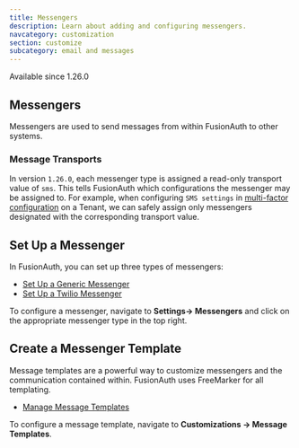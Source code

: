 ```yaml
---
title: Messengers
description: Learn about adding and configuring messengers.
navcategory: customization
section: customize
subcategory: email and messages
---
```


<Aside type="version">
Available since 1.26.0
</Aside>

## Messengers

Messengers are used to send messages from within FusionAuth to other systems.

### Message Transports
In version `1.26.0`, each messenger type is assigned a read-only transport value of `sms`. This tells FusionAuth which configurations the messenger may be assigned to.  For example, when configuring `SMS settings` in [multi-factor configuration](/docs/lifecycle/authenticate-users/multi-factor-authentication#tenant-set-up) on a Tenant, we can safely assign only messengers designated with the corresponding transport value.

## Set Up a Messenger

In FusionAuth, you can set up three types of messengers:

- [Set Up a Generic Messenger](/docs/customize/email-and-messages/generic-messenger)
- [Set Up a Twilio Messenger](/docs/customize/email-and-messages/twilio-messenger)

To configure a messenger, navigate to <strong>Settings-> Messengers</strong> and click on the appropriate messenger type in the top right.

## Create a Messenger Template

Message templates are a powerful way to customize messengers and the communication contained within. FusionAuth uses FreeMarker for all templating.

- [Manage Message Templates](/docs/customize/email-and-messages/message-templates)

To configure a message template, navigate to <strong>Customizations -> Message Templates</strong>.
